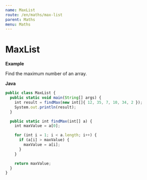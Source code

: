 ```yaml
---
name: MaxList
route: /en/maths/max-list
parent: Maths
menu: Maths
---
```


# MaxList

**Example**

Find the maximum number of an array.

**Java**

```js
public class MaxList {
  public static void main(String[] args) {
    int result = findMax(new int[]{ 12, 35, 7, 10, 34, 2 });
    System.out.println(result);
  }

  public static int findMax(int[] a) {
    int maxValue = a[0];

    for (int i = 1; i < a.length; i++) {
      if (a[i] > maxValue) {
        maxValue = a[i];
      }
    }

    return maxValue;
  }
}
```
